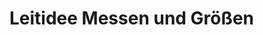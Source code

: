 # Leitidee Messen und Größen

<!-- > **Bedeutsame Lerngegenstände** -->
<!-- > -->
<!-- > - Größen -->
<!-- > - Flächeninhalt -->
<!-- > - Volumen -->
<!-- > - Anstieg/Steigung -->
<!-- > - Erwartungswert -->
<!-- > - Standardabweichung -->


<!-- ## Strukturierung der Leitidee {#strukturierung-der-leitidee-messen} -->

<!-- In den Bildungsstandards für den Primarbereich lautet diese Leitidee »Größen und Messen« [@KMK2005 11]. -->

<!-- Das @LISUMf hat für die Primarstufe und Sekundarstufe I ein Konzeptbild herausgegeben (siehe Abbildung \@ref(fig:KonzeptMessen)), ergänzt durch einen didaktischen Kommentar von @Kortenkampb und Materialien zur Diagnose und Förderung [@LISUMe]. -->

<!-- (ref:citeKonzeptMessen) Konzeptbild zur Leitidee *Größen und Messen* [@LISUMf] -->

<!-- ```{r KonzeptMessen, echo=FALSE, fig.cap="(ref:citeKonzeptMessen)", fig.align='center', out.width='90%'} -->
<!-- knitr::include_graphics("pictures/B-KonzeptMessen.png") -->
<!-- ``` -->

<!-- Grundlegende Überlegungen zu der Leitidee finden sich am Beispiel des Flächeninhalts im [Ersten Intermezzo](#erstes-intermezzo-flaecheninhalt). -->
